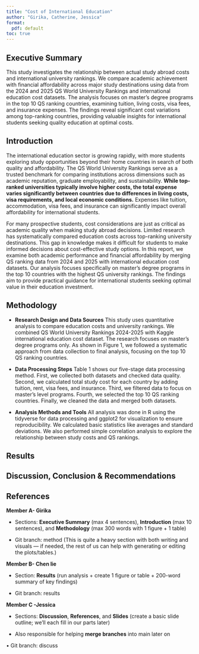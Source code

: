 ```yaml
---
title: "Cost of International Education"
author: "Girika, Catherine, Jessica"
format: 
  pdf: default
toc: true
---
```


## Executive Summary

This study investigates the relationship between actual study abroad costs and international university rankings. We compare academic achievement with financial affordability across major study destinations using data from the 2024 and 2025 QS World University Rankings and international education cost datasets. The analysis focuses on master's degree programs in the top 10 QS ranking countries, examining tuition, living costs, visa fees, and insurance expenses. The findings reveal significant cost variations among top-ranking countries, providing valuable insights for international students seeking quality education at optimal costs.


## Introduction

The international education sector is growing rapidly, with more students exploring study opportunities beyond their home countries in search of both quality and affordability. The QS World University Rankings serve as a trusted benchmark for comparing institutions across dimensions such as academic reputation, graduate employability, and sustainability. **While top-ranked universities typically involve higher costs, the total expense varies significantly between countries due to differences in living costs, visa requirements, and local economic conditions.** Expenses like tuition, accommodation, visa fees, and insurance can significantly impact overall affordability for international students.

For many prospective students, cost considerations are just as critical as academic quality when making study abroad decisions. Limited research has systematically compared education costs across top-ranking university destinations. This gap in knowledge makes it difficult for students to make informed decisions about cost-effective study options. In this report, we examine both academic performance and financial affordability by merging QS ranking data from 2024 and 2025 with international education cost datasets. Our analysis focuses specifically on master's degree programs in the top 10 countries with the highest QS university rankings. The findings aim to provide practical guidance for international students seeking optimal value in their education investment.

## Methodology

- **Research Design and Data Sources**
This study uses quantitative analysis to compare education costs and university rankings. We combined QS World University Rankings 2024-2025 with Kaggle international education cost dataset. The research focuses on master's degree programs only. As shown in Figure 1, we followed a systematic approach from data collection to final analysis, focusing on the top 10 QS ranking countries.

- **Data Processing Steps**
Table 1 shows our five-stage data processing method. First, we collected both datasets and checked data quality. Second, we calculated total study cost for each country by adding tuition, rent, visa fees, and insurance. Third, we filtered data to focus on master's level programs. Fourth, we selected the top 10 QS ranking countries. Finally, we cleaned the data and merged both datasets.

- **Analysis Methods and Tools**
All analysis was done in R using the tidyverse for data processing and ggplot2 for visualization to ensure reproducibility. We calculated basic statistics like averages and standard deviations. We also performed simple correlation analysis to explore the relationship between study costs and QS rankings.

## Results

## Discussion, Conclusion & Recommendations

## References

**Member A- Girika**

-   Sections: **Executive Summary** (max 4 sentences), **Introduction** (max 10 sentences), and **Methodology** (max 300 words with 1 figure + 1 table)

-   Git branch: method (This is quite a heavy section with both writing and visuals — if needed, the rest of us can help with generating or editing the plots/tables.)

**Member B- Chen lie**

-   Section: **Results** (run analysis + create 1 figure or table + 200-word summary of key findings)

-   Git branch: results

**Member C -Jessica**

-   Sections: **Discussion**, **References**, and **Slides** (create a basic slide outline; we’ll each fill in our parts later)

-   Also responsible for helping **merge branches** into main later on

• Git branch: discuss
